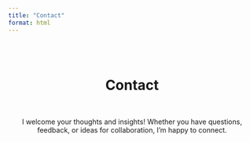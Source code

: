 ```yaml
---
title: "Contact"
format: html
---
```

<br><br>

<div style="text-align: center;">
  <h1>Contact</h1>
</div>

<br>

<div style="text-align: center;">
I welcome your thoughts and insights! Whether you have questions, feedback, or ideas for collaboration, I'm happy to connect. 
</div>

<br>

<div style="display: flex; justify-content: center;">
<div data-tf-live="01J872ZAZVYMZZPZ0T9DBSSPTW"></div><script src="//embed.typeform.com/next/embed.js"></script>
</div>

<br><br>
